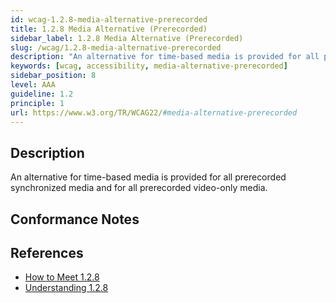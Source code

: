 ```yaml
---
id: wcag-1.2.8-media-alternative-prerecorded
title: 1.2.8 Media Alternative (Prerecorded)
sidebar_label: 1.2.8 Media Alternative (Prerecorded)
slug: /wcag/1.2.8-media-alternative-prerecorded
description: "An alternative for time-based media is provided for all prerecorded synchronized media and for all prerecorded video-only media."
keywords: [wcag, accessibility, media-alternative-prerecorded]
sidebar_position: 8
level: AAA
guideline: 1.2
principle: 1
url: https://www.w3.org/TR/WCAG22/#media-alternative-prerecorded
---
```

## Description

An alternative for time-based media is provided for all prerecorded synchronized media and for all prerecorded video-only media.

## Conformance Notes

<Project name="ads">
  <NotApplicable></NotApplicable>
</Project>
<Project name="scix">
  <NotApplicable></NotApplicable>
</Project>

## References

- [How to Meet 1.2.8](https://www.w3.org/WAI/WCAG22/quickref/#media-alternative-prerecorded)
- [Understanding 1.2.8](https://www.w3.org/WAI/WCAG22/Understanding/media-alternative-prerecorded.html)

